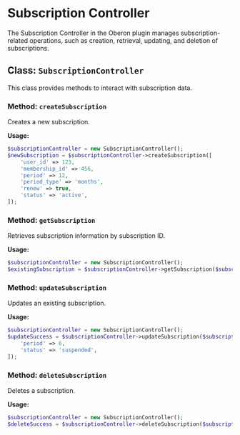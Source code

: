 # Subscription Controller

The Subscription Controller in the Oberon plugin manages subscription-related operations, such as creation, retrieval, updating, and deletion of subscriptions.

## Class: `SubscriptionController`

This class provides methods to interact with subscription data.

### Method: `createSubscription`

Creates a new subscription.

**Usage:**

```php
$subscriptionController = new SubscriptionController();
$newSubscription = $subscriptionController->createSubscription([
    'user_id' => 123,
    'membership_id' => 456,
    'period' => 12,
    'period_type' => 'months',
    'renew' => true,
    'status' => 'active',
]);
```

### Method: `getSubscription`

Retrieves subscription information by subscription ID.

**Usage:**

```php
$subscriptionController = new SubscriptionController();
$existingSubscription = $subscriptionController->getSubscription($subscription_id);
```

### Method: `updateSubscription`

Updates an existing subscription.

**Usage:**

```php
$subscriptionController = new SubscriptionController();
$updateSuccess = $subscriptionController->updateSubscription($subscription_id, [
    'period' => 6,
    'status' => 'suspended',
]);
```

### Method: `deleteSubscription`

Deletes a subscription.

**Usage:**

```php
$subscriptionController = new SubscriptionController();
$deleteSuccess = $subscriptionController->deleteSubscription($subscription_id);
```
